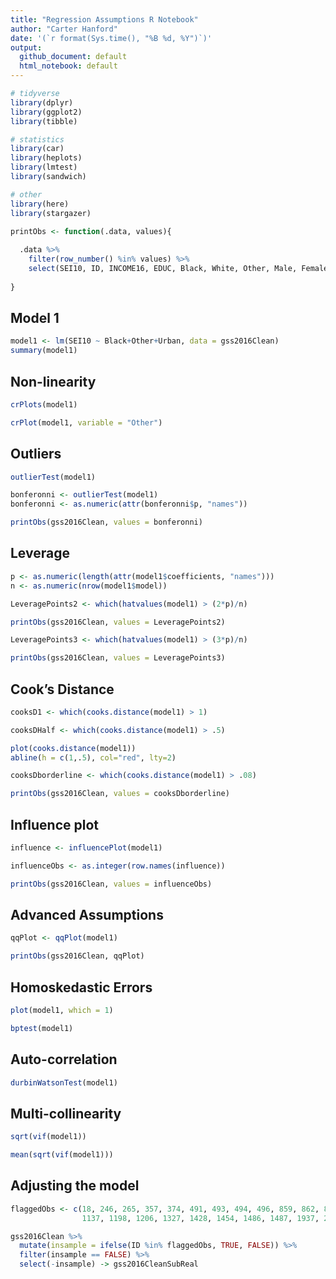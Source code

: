 ```yaml
---
title: "Regression Assumptions R Notebook"
author: "Carter Hanford"
date: '(`r format(Sys.time(), "%B %d, %Y")`)'
output: 
  github_document: default
  html_notebook: default 
---
```


```r
# tidyverse
library(dplyr)
library(ggplot2)
library(tibble)

# statistics
library(car)
library(heplots)
library(lmtest)
library(sandwich)

# other
library(here)
library(stargazer)
```


```r
printObs <- function(.data, values){
  
  .data %>%
    filter(row_number() %in% values) %>%
    select(SEI10, ID, INCOME16, EDUC, Black, White, Other, Male, Female, Urban, Fulltime, Parttime, NotWorking, Retired, AtSchool)
  
}
```

## Model 1

```r
model1 <- lm(SEI10 ~ Black+Other+Urban, data = gss2016Clean)
summary(model1)
```

## Non-linearity

```r
crPlots(model1)
```

```r
crPlot(model1, variable = "Other")
```

## Outliers

```r
outlierTest(model1)
```

```r
bonferonni <- outlierTest(model1)
bonferonni <- as.numeric(attr(bonferonni$p, "names"))

printObs(gss2016Clean, values = bonferonni)
```

## Leverage

```r
p <- as.numeric(length(attr(model1$coefficients, "names")))
n <- as.numeric(nrow(model1$model))
```

```r
LeveragePoints2 <- which(hatvalues(model1) > (2*p)/n)

printObs(gss2016Clean, values = LeveragePoints2)
```

```r
LeveragePoints3 <- which(hatvalues(model1) > (3*p)/n)

printObs(gss2016Clean, values = LeveragePoints3)
```

## Cook's Distance

```r
cooksD1 <- which(cooks.distance(model1) > 1)
```

```r
cooksDHalf <- which(cooks.distance(model1) > .5)
```

```r
plot(cooks.distance(model1))
abline(h = c(1,.5), col="red", lty=2)
```

```r
cooksDborderline <- which(cooks.distance(model1) > .08)

printObs(gss2016Clean, values = cooksDborderline)
```

## Influence plot

```r
influence <- influencePlot(model1)
```

```r
influenceObs <- as.integer(row.names(influence))

printObs(gss2016Clean, values = influenceObs)
```

## Advanced Assumptions

```r
qqPlot <- qqPlot(model1)
```

```r
printObs(gss2016Clean, qqPlot)
```

## Homoskedastic Errors

```r
plot(model1, which = 1)
```

```r
bptest(model1)
```

## Auto-correlation

```r
durbinWatsonTest(model1)
```

## Multi-collinearity

```r
sqrt(vif(model1))
```

```r
mean(sqrt(vif(model1)))
```

## Adjusting the model

```r
flaggedObs <- c(18, 246, 265, 357, 374, 491, 493, 494, 496, 859, 862, 863, 864, 880, 885, 968, 982, 1127, 1134, 1135, 
                1137, 1198, 1206, 1327, 1428, 1454, 1486, 1487, 1937, 2353, 2483, 2549, 2560, 2579, 2582, 2602, 2613, 2663, 2666, 2668, 2669, 2676, 2772, 2801)

gss2016Clean %>%
  mutate(insample = ifelse(ID %in% flaggedObs, TRUE, FALSE)) %>%
  filter(insample == FALSE) %>%
  select(-insample) -> gss2016CleanSubReal
```

